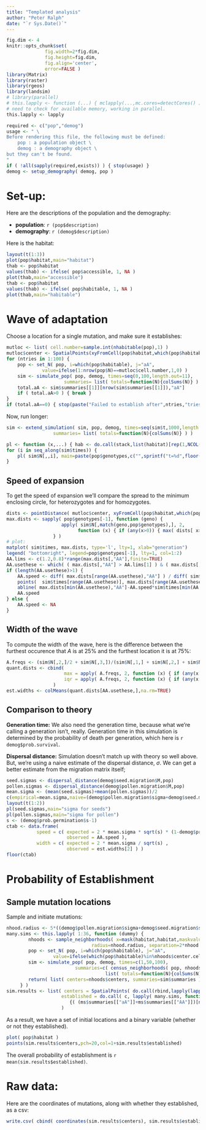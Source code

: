 ```yaml
---
title: "Templated analysis"
author: "Peter Ralph"
date: "`r Sys.Date()`"
---
```



```r
fig.dim <- 4
knitr::opts_chunk$set(
              fig.width=2*fig.dim,
              fig.height=fig.dim,
              fig.align='center',
              error=FALSE )
library(Matrix)
library(raster)
library(rgeos)
library(landsim)
# library(parallel)
# this.lapply <- function (...) { mclapply(...,mc.cores=detectCores() ) }
# need to check for available memory, working in parallel.
this.lapply <- lapply
```

```r
required <- c("pop","demog")
usage <- " \
Before rendering this file, the following must be defined:
    pop : a population object \
    demog : a demography object \
but they can't be found.
"
if ( !all(sapply(required,exists)) ) { stop(usage) }
demog <- setup_demography( demog, pop )
```

# Set-up:

Here are the descriptions of the population and the demography:

- **population**: `r (pop$description)`
- **demography**: `r (demog$description)`

Here is the habitat:
```r
layout(t(1:3))
plot(pop$habitat,main="habitat")
thab <- pop$habitat
values(thab) <- ifelse( pop$accessible, 1, NA )
plot(thab,main="accessible")
thab <- pop$habitat
values(thab) <- ifelse( pop$habitable, 1, NA )
plot(thab,main="habitable")
```

# Wave of adaptation


Choose a location for a single mutation, and make sure it establishes:
```r
mutloc <- list( cell.number=sample.int(nhabitable(pop),1) )
mutloc$center <- SpatialPoints(xyFromCell(pop$habitat,which(pop$habitable)[mutloc$cell.number]))
for (ntries in 1:100) {
    pop <- set_N( pop, i=which(pop$habitable), j="aA", 
             value=ifelse(1:nrow(pop$N)==mutloc$cell.number,1,0) )
    sim <- simulate_pop( pop, demog, times=seq(0,100,length.out=11),
                     summaries= list( totals=function(N){colSums(N)} ) )
    total.aA <- sim$summaries[[1]][nrow(sim$summaries[[1]]),"aA"]
    if ( total.aA>0 ) { break }
}
if (total.aA==0) { stop(paste("Failed to establish after",ntries,"tries.")) }
```

Now, run longer:
```r
sim <- extend_simulation( sim, pop, demog, times=seq(sim$t,1000,length.out=91),
                 summaries= list( totals=function(N){colSums(N)} ) )
```
```r
pl <- function (x,...) { hab <- do.call(stack,list(habitat)[rep(1,NCOL(x))]); values(hab)[pop$habitable] <- x; plot(hab,nr=1,...) }
for (i in seq_along(sim$times)) {
    pl( sim$N[,,i], main=paste(pop$genotypes,c("",sprintf("t=%d",floor(sim$times[i])),"")), zlim=range(sim$N) )
}
```

## Speed of expansion

To get the speed of expansion
we'll compare the spread to the minimum enclosing circle,
for heterozygotes and for homozygotes.
```r
dists <- pointDistance( mutloc$center, xyFromCell(pop$habitat,which(pop$habitable)), lonlat=FALSE )
max.dists <- sapply( pop$genotypes[-1], function (geno) {
                    apply( sim$N[,match(geno,pop$genotypes),], 2, 
                          function (x) { if (any(x>0)) { max( dists[ x>0 ] ) } else { NA } } )
                 } )
# plot:
matplot( sim$times, max.dists, type='l', lty=1, xlab="generation")
legend( "bottomright", legend=pop$genotypes[-1], lty=1, col=1:2)
AA.lims <- c(1.2,0.8)*range(max.dists[,"AA"],finite=TRUE)
AA.usethese <- which( ( max.dists[,"AA"] > AA.lims[1] ) & ( max.dists[,"AA"] < AA.lims[2] ) )
if (length(AA.usethese)>1) {
    AA.speed <- diff( max.dists[range(AA.usethese),"AA"] ) / diff( sim$times[range(AA.usethese)] )
    points(  sim$times[range(AA.usethese)], max.dists[range(AA.usethese),"AA"], pch=20, col='red' )
    abline( max.dists[min(AA.usethese),"AA"]-AA.speed*sim$times[min(AA.usethese)], AA.speed, col='red', lty=3 )
    AA.speed
} else {
    AA.speed <- NA
}
```


## Width of the wave

To compute the width of the wave,
here is the difference between the furthest occurence that *A* is at 25% and the furthest location it is at 75%:
```r
A.freqs <- (sim$N[,2,]/2 + sim$N[,3,])/(sim$N[,1,] + sim$N[,2,] + sim$N[,3,])
quant.dists <- cbind(
                     max = apply( A.freqs, 2, function (x) { if (any(x[!is.na(x)]>0.5)) { max( dists[x>0], na.rm=TRUE ) - max( dists[x>0.5], na.rm=TRUE ) } else { NA } } ),
                     iqr = apply( A.freqs, 2, function (x) { if (any(x[!is.na(x)]>0.75)) { max( dists[x>0.25], na.rm=TRUE ) - max( dists[x>0.75], na.rm=TRUE ) } else { NA } } )
                 )
est.widths <- colMeans(quant.dists[AA.usethese,],na.rm=TRUE)
```


## Comparison to theory

**Generation time:**
We also need the generation time,
because what we're calling a generation isn't, really.
Generation time in this simulation is determined by the probability of death per generation,
which here is `r demog$prob.survival`.

**Dispersal distance:**
Simulation doesn't match up with theory so well above.
But, we're using a naive estimate of the dispersal distance, $\sigma$.
We can get a better estimate from the migration matrix itself;
```r
seed.sigmas <- dispersal_distance(demog$seed.migration$M,pop)
pollen.sigmas <- dispersal_distance(demog$pollen.migration$M,pop)
mean.sigma <- (mean(seed.sigmas)+mean(pollen.sigmas))/2
c(empirical=mean.sigma,naive=(demog$pollen.migration$sigma+demog$seed.migration$sigma)/2)
layout(t(1:2))
pl(seed.sigmas,main="sigma for seeds")
pl(pollen.sigmas,main="sigma for pollen")
s <- (demog$prob.germination$s-1)
ctab <- data.frame(
           speed = c( expected = 2 * mean.sigma * sqrt(s) * (1-demog$prob.survival) ,
                      observed = AA.speed ),
           width = c( expected = 2 * mean.sigma / sqrt(s) ,
                      observed = est.widths[2] ) )
floor(ctab)
```


# Probability of Establishment

## Sample mutation locations


Sample and initiate mutations:
```r
nhood.radius <- 5*((demog$pollen.migration$sigma+demog$seed.migration$sigma)/2*sqrt(demog$prob.germination$s-1))
many.sims <- this.lapply( 1:36, function (dummy) {
        nhoods <- sample_neighborhoods( x=mask(habitat,habitat,maskvalue=0), n=60, 
                               radius=nhood.radius, separation=2*nhood.radius )
        pop <- set_N( pop, i=which(pop$habitable), j="aA", 
                 value=ifelse(which(pop$habitable)%in%nhoods$center.cells,1,0) )
        sim <- simulate_pop( pop, demog, times=c(1,50,100),
                         summaries=c( census_neighborhoods( pop, nhoods ),  
                                    list( totals=function(N){colSums(N)} ) ) )
        return( list( centers=nhoods$centers, summaries=sim$summaries ) )
     } )
sim.results <- list( centers = SpatialPoints( do.call(rbind,lapply(lapply(many.sims,"[[","centers"),coordinates)) ),
                    established = do.call( c, lapply( many.sims, function (ms)
                       {( (ms$summaries[["aA"]]+ms$summaries[["AA"]])[nrow(ms$summaries[["aA"]]),] > 0 )} ) )
                    )
```

As a result, we have a set of initial locations
and a binary variable (whether or not they established).
```r
plot( pop$habitat )
points(sim.results$centers,pch=20,col=1+sim.results$established)
```

The overall probability of establishment is `r mean(sim.results$established)`.



# Raw data:

Here are the coordinates of mutations, along with whether they established, as a csv:
```r
write.csv( cbind( coordinates(sim.results$centers), sim.results$established ), file="", row.names=FALSE )
```


